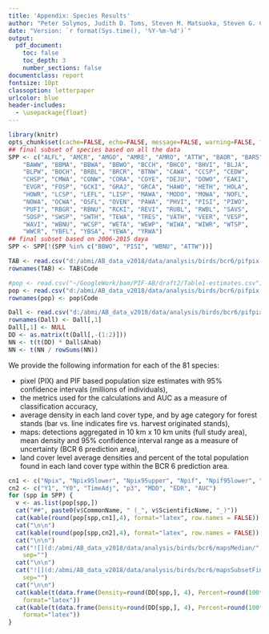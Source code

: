 ```yaml
---
title: 'Appendix: Species Results'
author: "Peter Solymos, Judith D. Toms, Steven M. Matsuoka, Steven G. Cumming, Nicole K. S. Barker, Wayne E. Thogmartin, Diana Stralberg, Andrew D. Crosby, Francisco V. Dénes, Samuel Hache, C. Lisa Mahon, Fiona K. A. Schmiegelow, and Erin M. Bayne"
date: "Version: `r format(Sys.time(), '%Y-%m-%d')`"
output:
  pdf_document:
    toc: false
    toc_depth: 3
    number_sections: false
documentclass: report
fontsize: 10pt
classoption: letterpaper
urlcolor: blue
header-includes:
  - \usepackage{float}
---
```


```r
library(knitr)
opts_chunk$set(cache=FALSE, echo=FALSE, message=FALSE, warning=FALSE, fig.pos="H", fig.align="center")
## final subset of species based on all the data
SPP <- c("ALFL", "AMCR", "AMGO", "AMRE", "AMRO", "ATTW", "BAOR", "BARS",
    "BAWW", "BBMA", "BBWA", "BBWO", "BCCH", "BHCO", "BHVI", "BLJA",
    "BLPW", "BOCH", "BRBL", "BRCR", "BTNW", "CAWA", "CCSP", "CEDW",
    "CHSP", "CMWA", "CONW", "CORA", "COYE", "DEJU", "DOWO", "EAKI",
    "EVGR", "FOSP", "GCKI", "GRAJ", "GRCA", "HAWO", "HETH", "HOLA",
    "HOWR", "LCSP", "LEFL", "LISP", "MAWA", "MODO", "MOWA", "NOFL",
    "NOWA", "OCWA", "OSFL", "OVEN", "PAWA", "PHVI", "PISI", "PIWO",
    "PUFI", "RBGR", "RBNU", "RCKI", "REVI", "RUBL", "RWBL", "SAVS",
    "SOSP", "SWSP", "SWTH", "TEWA", "TRES", "VATH", "VEER", "VESP",
    "WAVI", "WBNU", "WCSP", "WETA", "WEWP", "WIWA", "WIWR", "WTSP",
    "WWCR", "YBFL", "YBSA", "YEWA", "YRWA")
## final subset based on 2006-2015 daya
SPP <- SPP[!(SPP %in% c("BBWO", "PISI", "WBNU", "ATTW"))]

TAB <- read.csv("d:/abmi/AB_data_v2018/data/analysis/birds/bcr6/pifpix-v3-all-results.csv")
rownames(TAB) <- TAB$Code

#pop <- read.csv("~/GoogleWork/bam/PIF-AB/draft2/Table1-estimates.csv")
pop <- read.csv("d:/abmi/AB_data_v2018/data/analysis/birds/bcr6/pifpix-v3-2006-2015-results.csv")
rownames(pop) <- pop$Code

Dall <- read.csv("d:/abmi/AB_data_v2018/data/analysis/birds/bcr6/pifpix-v3-densities-2006-2015.csv")
rownames(Dall) <- Dall[,1]
Dall[,1] <- NULL
DD <- as.matrix(t(Dall[,-(1:2)]))
NN <- t(t(DD) * Dall$Ahab)
NN <- t(NN / rowSums(NN))
```

We provide the following information for each of the 81 species:

- pixel (PIX) and PIF based population size estimates with 95% confidence intervals (millions of individuals),
- the metrics used for the calculations and AUC as a measure of classification accuracy,
- average density in each land cover type, and by age category for forest stands (bar vs. line indicates fire vs. harvest originated stands),
- maps: detections aggregated in 10 km x 10 km units (full study area), mean density and 95% confidence interval range as a measure of uncertainty (BCR 6 prediction area),
- land cover level average densities and percent of the total population found in each land cover type within the BCR 6 prediction area.

```r
cn1 <- c("Npix", "Npix95lower", "Npix95upper", "Npif", "Npif95lower", "Npif95upper")
cn2 <- c("Y1", "Y0", "TimeAdj", "p3", "MDD", "EDR", "AUC")
for (spp in SPP) {
  v <- as.list(pop[spp,])
  cat("##", paste0(v$CommonName, " (_", v$ScientificName, "_)"))
  cat(kable(round(pop[spp,cn1],4), format="latex", row.names = FALSE))
  cat("\n\n")
  cat(kable(round(pop[spp,cn2],4), format="latex", row.names = FALSE))
  cat("\n\n")
  cat("![](d:/abmi/AB_data_v2018/data/analysis/birds/bcr6/mapsMedian/", spp, "-habitats.png)", 
    sep="")
  cat("\n\n")
  cat("![](d:/abmi/AB_data_v2018/data/analysis/birds/bcr6/mapsSubsetFinal/", spp, ".png)", 
    sep="")
  cat("\n\n")
  cat(kable(t(data.frame(Density=round(DD[spp,], 4), Percent=round(100*NN[,spp]/sum(NN[,spp]), 2)))[,1:10],
    format="latex"))
  cat(kable(t(data.frame(Density=round(DD[spp,], 4), Percent=round(100*NN[,spp]/sum(NN[,spp]), 2)))[,11:18],
    format="latex"))
}
```

